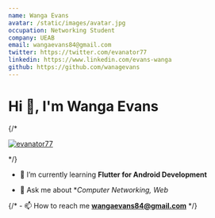 ```yaml
---
name: Wanga Evans
avatar: /static/images/avatar.jpg
occupation: Networking Student
company: UEAB
email: wangaevans84@gmail.com
twitter: https://twitter.com/evanator77
linkedin: https://www.linkedin.com/evans-wanga
github: https://github.com/wanagevans
---
```


<h1 className="my-3" align="left">Hi 👋, I'm Wanga Evans</h1>


{/* <p align="left"> <a href="https://twitter.com/evanator77" target="blank"><img src="https://img.shields.io/twitter/follow/evanator77?logo=twitter&style=for-the-badge" alt="evanator77" /></a> </p> */}

- 🌱 I’m currently learning **Flutter for Android Development**

- 💬 Ask me about **Computer Networking, Web*

{/* - 📫 How to reach me **wangaevans84@gmail.com** */}
